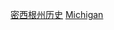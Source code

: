 {{Container category}}
{{United States topic|prefix=:Category:|suffix=各時期歷史}}

[[Category:密西根州历史|]]
[[Category:美国各州各时代历史|Michigan]]